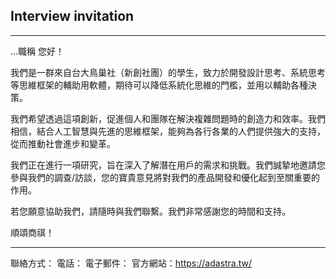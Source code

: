 ## Interview invitation

---
...職稱
您好！

我們是一群來自台大鳥巢社（新創社團）的學生，致力於開發設計思考、系統思考等思維框架的輔助用軟體，期待可以降低系統化思維的門檻，並用以輔助各種決策。

我們希望透過這項創新，促進個人和團隊在解決複雜問題時的創造力和效率。我們相信，結合人工智慧與先進的思維框架，能夠為各行各業的人們提供強大的支持，從而推動社會進步和變革。

我們正在進行一項研究，旨在深入了解潛在用戶的需求和挑戰。我們誠摯地邀請您參與我們的調查/訪談，您的寶貴意見將對我們的產品開發和優化起到至關重要的作用。

若您願意協助我們，請隨時與我們聯繫。我們非常感謝您的時間和支持。

順頌商祺！

---
聯絡方式：
電話：
電子郵件：
官方網站：https://adastra.tw/
